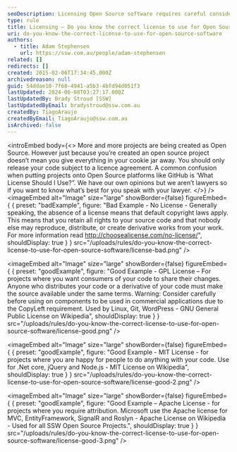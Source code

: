 ```yaml
---
seoDescription: Licensing Open Source software requires careful consideration of the correct license to use, ensuring you retain control and comply with copyright laws.
type: rule
title: Licensing – Do you know the correct license to use for Open Source software?
uri: do-you-know-the-correct-license-to-use-for-open-source-software
authors:
  - title: Adam Stephensen
    url: https://ssw.com.au/people/adam-stephensen
related: []
redirects: []
created: 2015-02-06T17:34:45.000Z
archivedreason: null
guid: 54ddae10-7f68-4941-a5b3-4bfd94d051f3
lastUpdated: 2024-06-08T03:27:17.000Z
lastUpdatedBy: Brady Stroud [SSW]
lastUpdatedByEmail: bradystroud@ssw.com.au
createdBy: TiagoAraujo
createdByEmail: TiagoAraujo@ssw.com.au
isArchived: false
---
```


<introEmbed
  body={<>
More and more projects are being created as Open Source. However just because you’re created an open source project doesn’t mean you give everything in your cookie jar away. You should only release your code subject to a licence agreement. A common confusion when putting projects onto Open Source platforms like GitHub is ‘What License Should I Use?”. We have our own opinions but we aren’t lawyers so if you want to know what’s best for you speak with your lawyer.
  </>}
/>
<imageEmbed
  alt="Image"
  size="large"
  showBorder={false}
  figureEmbed={ {
    preset: "badExample",
    figure: "Bad Example - No License - Generally speaking, the absence of a license means that default copyright laws apply. This means that you retain all rights to your source code and that nobody else may reproduce, distribute, or create derivative works from your work. For more information read        http://choosealicense.com/no-license/",
    shouldDisplay: true
  } }
  src="/uploads/rules/do-you-know-the-correct-license-to-use-for-open-source-software/license-bad.png"
/>

<imageEmbed
  alt="Image"
  size="large"
  showBorder={false}
  figureEmbed={ {
    preset: "goodExample",
    figure: "Good Example - GPL License – For projects where you want consumers of your code to share their changes. Anyone who distributes your code or a derivative of your code must make the source available under the same terms. Warning: Consider carefully before using on components to be used in commercial applications due to the CopyLeft requirement. Used by Linux, Git, WordPress - GNU General Public License on Wikipedia",
    shouldDisplay: true
  } }
  src="/uploads/rules/do-you-know-the-correct-license-to-use-for-open-source-software/license-good.png"
/>

<imageEmbed
  alt="Image"
  size="large"
  showBorder={false}
  figureEmbed={ {
    preset: "goodExample",
    figure: "Good Example - MIT License - for projects where you are happy for people to do anything with your code. Use for .Net core, jQuery and Node.js -        MIT License on Wikipedia",
    shouldDisplay: true
  } }
  src="/uploads/rules/do-you-know-the-correct-license-to-use-for-open-source-software/license-good-2.png"
/>

<imageEmbed
  alt="Image"
  size="large"
  showBorder={false}
  figureEmbed={ {
    preset: "goodExample",
    figure: "Good Example – Apache License - for projects where you require attribution. Microsoft use the Apache license for MVC, EntityFramework, SignalR and Roslyn -        Apache License on Wikipedia -        Used for all SSW Open Source Projects.",
    shouldDisplay: true
  } }
  src="/uploads/rules/do-you-know-the-correct-license-to-use-for-open-source-software/license-good-3.png"
/>
